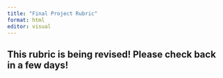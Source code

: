 ```yaml
---
title: "Final Project Rubric"
format: html
editor: visual
---
```


::: {.callout-warning}
# This rubric is being revised! Please check back in a few days!
:::

<!-- +------------------+----------------------------------------------------------------------------------------------------------+------------------------------------------------------------------------------------------------------------------------------------------------------------+-------------------------------------------------------------------------------------------------------------------------------------------------------------------------------------------------------------+-------------------------------------------------------------------------------------------------------------------------------------------------------------------------+---------------------------------------------------------------------------------------------------------------------------------------------------------------------------------------+ -->
<!-- |                  | Introduction                                                                                             | Methods                                                                                                                                                    | Findings                                                                                                                                                                                                    | Study Limitations                                                                                                                                                       | Conclusions                                                                                                                                                                           | -->
<!-- +==================+==========================================================================================================+============================================================================================================================================================+=============================================================================================================================================================================================================+=========================================================================================================================================================================+=======================================================================================================================================================================================+ -->
<!-- | **Excellent**    | -   Provides robust description of data and context.                                                     | -   Outlines variables considered for analysis, describes how variables were collected, including their associated units / levels.                         | -   Correctly fits one-way ANOVA models and obtains ANOVA table.                                                                                                                                            | -   Clearly articulates sampling methodology used in study, connects methodology to whom the analysis can be inferred onto.                                             | -   Provides well articulated description of how the findings from the statistical model(s) connect to what was seen in visualizations.                                               | -->
<!-- |                  |                                                                                                          |                                                                                                                                                            |                                                                                                                                                                                                             |                                                                                                                                                                         |                                                                                                                                                                                       | -->
<!-- |                  | -   Well articulated research question(s) correctly phrased for a one-way ANOVA.                         | -   Creates data visualizations requested, axis labels allow visualization to be interpreted independent of additional information.                        | -   Provides well written conclusion regarding the hypotheses tested in the both one-way ANOVAs, with few if any errors that do not bring into question understanding of the underlying concepts.           | -   Clearly articulates the design of the study, connects study design to what relationships can be inferred between the variables.                                     | -   Reaches a conclusion for the research question stated in the *Introduction*.                                                                                                      | -->
<!-- |                  |                                                                                                          |                                                                                                                                                            |                                                                                                                                                                                                             |                                                                                                                                                                         |                                                                                                                                                                                       | -->
<!-- |                  |                                                                                                          | -   Provides robust description of relationships seen in visualization.                                                                                    | -   Correctly determines if an additive two-way ANOVA model should be fit.                                                                                                                                  | -   Interpretations are all described in the context of the data, not in general terms.                                                                                 |                                                                                                                                                                                       | -->
<!-- |                  |                                                                                                          |                                                                                                                                                            |                                                                                                                                                                                                             |                                                                                                                                                                         |                                                                                                                                                                                       | -->
<!-- |                  |                                                                                                          |                                                                                                                                                            | -   (If applicable) Provides well written conclusion regarding the hypotheses tested in the two-way ANOVA, with few if any errors that do not bring into question understanding of the underlying concepts. |                                                                                                                                                                         |                                                                                                                                                                                       | -->
<!-- |                  |                                                                                                          |                                                                                                                                                            |                                                                                                                                                                                                             |                                                                                                                                                                         |                                                                                                                                                                                       | -->
<!-- |                  |                                                                                                          |                                                                                                                                                            | -   Evaluates conditions of one-way ANOVA model with few if any errors that do not bring into question understanding of the underlying concepts.                                                            |                                                                                                                                                                         |                                                                                                                                                                                       | -->
<!-- +------------------+----------------------------------------------------------------------------------------------------------+------------------------------------------------------------------------------------------------------------------------------------------------------------+-------------------------------------------------------------------------------------------------------------------------------------------------------------------------------------------------------------+-------------------------------------------------------------------------------------------------------------------------------------------------------------------------+---------------------------------------------------------------------------------------------------------------------------------------------------------------------------------------+ -->
<!-- | **Satisfactory** | -   Provides satisfactory description of data, but description lacks some details regarding the context. | -   Outlines variables considered for analysis, omitting some details regarding how the variables were collected and / or their associated units / levels. | -   Correctly fits one-way ANOVA models and obtains ANOVA table.                                                                                                                                            | -   Describes sampling methodology used in study and states whom the analysis can be inferred onto, but connections between methods and inference are at times unclear. | -   Description of connection between model findings and visualizations are mostly clear, but connections to the research question stated in the *Introduction* are at times unclear. | -->
<!-- |                  |                                                                                                          |                                                                                                                                                            |                                                                                                                                                                                                             |                                                                                                                                                                         |                                                                                                                                                                                       | -->
<!-- |                  | -   Research question(s) articulated but contain instances of incorrect language for a one-way ANOVA.    | -   Creates data visualizations requested, some additional information is needed to supplement axis labels.                                                | -   Provides well written conclusion regarding the hypotheses tested in the both one-way ANOVAs, with some errors that bring into question understanding of underlying concepts.                            | -   Statement regarding what relationships can be inferred between the variables is mostly clear, with connections to the design of the study.                          |                                                                                                                                                                                       | -->
<!-- |                  |                                                                                                          |                                                                                                                                                            |                                                                                                                                                                                                             |                                                                                                                                                                         |                                                                                                                                                                                       | -->
<!-- |                  |                                                                                                          | -   Provides satisfactory description of relationships seen in visualization, where some details have been omitted.                                        | -   Correctly determines if an additive two-way ANOVA model should be fit.                                                                                                                                  | -   Interpretations are all described in the context of the study.                                                                                                      |                                                                                                                                                                                       | -->
<!-- |                  |                                                                                                          |                                                                                                                                                            |                                                                                                                                                                                                             |                                                                                                                                                                         |                                                                                                                                                                                       | -->
<!-- |                  |                                                                                                          |                                                                                                                                                            | -   (If applicable) Provides well written conclusion regarding the hypotheses tested in the two-way ANOVA, with some errors that bring into question understanding of underlying concepts.                  |                                                                                                                                                                         |                                                                                                                                                                                       | -->
<!-- |                  |                                                                                                          |                                                                                                                                                            |                                                                                                                                                                                                             |                                                                                                                                                                         |                                                                                                                                                                                       | -->
<!-- |                  |                                                                                                          |                                                                                                                                                            | -   Evaluates conditions of one-way ANOVA model with some errors that bring into question understanding of underlying concepts.                                                                             |                                                                                                                                                                         |                                                                                                                                                                                       | -->
<!-- +------------------+----------------------------------------------------------------------------------------------------------+------------------------------------------------------------------------------------------------------------------------------------------------------------+-------------------------------------------------------------------------------------------------------------------------------------------------------------------------------------------------------------+-------------------------------------------------------------------------------------------------------------------------------------------------------------------------+---------------------------------------------------------------------------------------------------------------------------------------------------------------------------------------+ -->
<!-- | **Progressing**  | -   Provides poor description of data, where description lacks multiple details regarding the context.   | -   Outlines variables considered for analysis, with very few details regarding how they were collected and / or their associated units / levels.          | -   Does not correctly fit one-way ANOVA models and obtains ANOVA table.                                                                                                                                    | -   Statement regarding who the analysis can be inferred to is mostly unclear, with few if any connections to the sampling methodology used.                            | -   Description of connection between model findings and visualization is unclear with little to no connection to the research question stated in the *Introduction*.                 | -->
<!-- |                  |                                                                                                          |                                                                                                                                                            |                                                                                                                                                                                                             |                                                                                                                                                                         |                                                                                                                                                                                       | -->
<!-- |                  | -   Research question(s) poorly articulated, with little to no general connection to a one-way ANOVA.    | -   Creates data visualizations requested, axis labels require additional information to understand the context.                                           | -   Provides written conclusion regarding the hypotheses tested in the both one-way ANOVAs, with many errors that bring into question understanding of underlying concepts.                                 | -   Statement regarding what relationships can be inferred between the variables is mostly unclear, with few if any connections to the design of the study.             |                                                                                                                                                                                       | -->
<!-- |                  |                                                                                                          |                                                                                                                                                            |                                                                                                                                                                                                             |                                                                                                                                                                         |                                                                                                                                                                                       | -->
<!-- |                  |                                                                                                          | -   Provides poor description of relationships seen in visualization.                                                                                      | -   Does not correctly determine if an additive two-way ANOVA model should be fit.                                                                                                                          | -   Interpretations are done in general statements, not in the context of the study.                                                                                    |                                                                                                                                                                                       | -->
<!-- |                  |                                                                                                          |                                                                                                                                                            |                                                                                                                                                                                                             |                                                                                                                                                                         |                                                                                                                                                                                       | -->
<!-- |                  |                                                                                                          |                                                                                                                                                            | -   (If applicable) Provides written conclusion regarding the hypotheses tested in the both two-way ANOVA, with many errors that bring into question understanding of underlying concepts.                  |                                                                                                                                                                         |                                                                                                                                                                                       | -->
<!-- |                  |                                                                                                          |                                                                                                                                                            |                                                                                                                                                                                                             |                                                                                                                                                                         |                                                                                                                                                                                       | -->
<!-- |                  |                                                                                                          |                                                                                                                                                            | -   Evaluates conditions of one-way ANOVA model with many errors that bring into question understanding of underlying concepts.                                                                             |                                                                                                                                                                         |                                                                                                                                                                                       | -->
<!-- +------------------+----------------------------------------------------------------------------------------------------------+------------------------------------------------------------------------------------------------------------------------------------------------------------+-------------------------------------------------------------------------------------------------------------------------------------------------------------------------------------------------------------+-------------------------------------------------------------------------------------------------------------------------------------------------------------------------+---------------------------------------------------------------------------------------------------------------------------------------------------------------------------------------+ -->
<!-- | **No Credit**    | -   Provides little to no description of data.                                                           | -   Outlines variables considered for analysis, with no details regarding their associated units / levels.                                                 | -   Does not fit one-way ANOVA models and obtains ANOVA table.                                                                                                                                              | -   Statement regarding who the analysis can be inferred to is mostly unclear, with no connections to the sampling methodology used.                                    | -   Little to no description of connection between models fit and visualization, no connection to the research question stated in the *Introduction*.                                 | -->
<!-- |                  |                                                                                                          |                                                                                                                                                            |                                                                                                                                                                                                             |                                                                                                                                                                         |                                                                                                                                                                                       | -->
<!-- |                  | -   Research question(s) not articulated.                                                                | -   Creates data visualizations requested, axis labels are not changed.                                                                                    | -   Interpretations of one-way ANOVA contain multiple errors that demonstrate little to no understanding of the underlying concepts.                                                                        | -   Statement regarding what relationships can be inferred between the variables is mostly unclear, with no connections to the design of the study.                     |                                                                                                                                                                                       | -->
<!-- |                  |                                                                                                          |                                                                                                                                                            |                                                                                                                                                                                                             |                                                                                                                                                                         |                                                                                                                                                                                       | -->
<!-- |                  |                                                                                                          | -   Provides little to no description of relationships seen in visualization.                                                                              | -   Does not correctly determine if an additive two-way ANOVA model should be fit.                                                                                                                          | -   Interpretations are done in general statements, not in the context of the study.                                                                                    |                                                                                                                                                                                       | -->
<!-- |                  |                                                                                                          |                                                                                                                                                            |                                                                                                                                                                                                             |                                                                                                                                                                         |                                                                                                                                                                                       | -->
<!-- |                  |                                                                                                          |                                                                                                                                                            | -   Evaluation of model conditions bring into question any understanding of the underlying concepts.                                                                                                        |                                                                                                                                                                         |                                                                                                                                                                                       | -->
<!-- +------------------+----------------------------------------------------------------------------------------------------------+------------------------------------------------------------------------------------------------------------------------------------------------------------+-------------------------------------------------------------------------------------------------------------------------------------------------------------------------------------------------------------+-------------------------------------------------------------------------------------------------------------------------------------------------------------------------+---------------------------------------------------------------------------------------------------------------------------------------------------------------------------------------+ -->

<!-- ## Overall Project Grade -->

<!-- +------------------------------------------------------------------------------------+-----------------------------------------------------------------------------------------------------+----------------------------------------------------------------------------------------+-------------------------------------------------------------------------------------------------------+ -->
<!-- | **Excellent Project**                                                              | **Satisfactory Project**                                                                            | **Progressing Project**                                                                | **No Credit**                                                                                         | -->
<!-- +====================================================================================+=====================================================================================================+========================================================================================+=======================================================================================================+ -->
<!-- | At most one section is marked "Satisfactory" the remainder are marked "Excellent"\ | At most one section is marked "Progressing" the remainder are marked "Satisfactory" or "Excellent"\ | At most two sections are marked "Progressing" the remainder are marked "Satisfactory"\ | At most one section is marked "No Credit" and the remainder of the sections are marked "Progressing"\ | -->
<!-- | \                                                                                  | \                                                                                                   | \                                                                                      | \                                                                                                     | -->
<!-- | \                                                                                  | Presentation is completed                                                                           | Presentation is not completed                                                          | Presentation is not completed                                                                         | -->
<!-- | Presentation is completed                                                          |                                                                                                     |                                                                                        |                                                                                                       | -->
<!-- +------------------------------------------------------------------------------------+-----------------------------------------------------------------------------------------------------+----------------------------------------------------------------------------------------+-------------------------------------------------------------------------------------------------------+ -->
